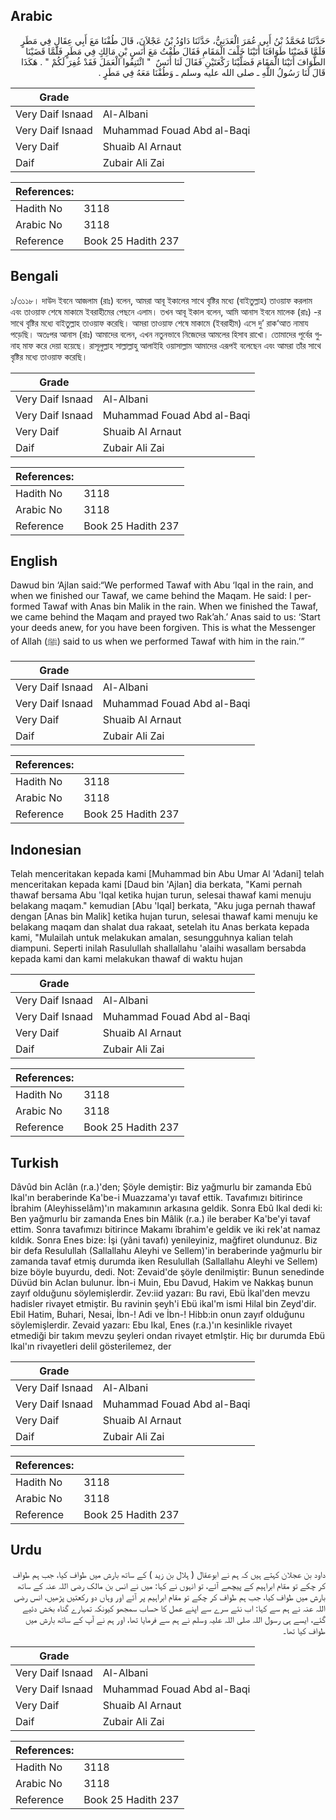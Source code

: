 ## Arabic


<div dir="rtl" lang="ar" style={{fontSize:'larger',backgroundColor:'#f8f9fa',padding:20}}>
حَدَّثَنَا مُحَمَّدُ بْنُ أَبِي عُمَرَ الْعَدَنِيُّ، حَدَّثَنَا دَاوُدُ بْنُ عَجْلاَنَ، قَالَ طُفْنَا مَعَ أَبِي عِقَالٍ فِي مَطَرٍ فَلَمَّا قَضَيْنَا طَوَافَنَا أَتَيْنَا خَلْفَ الْمَقَامِ فَقَالَ طُفْتُ مَعَ أَنَسِ بْنِ مَالِكٍ فِي مَطَرٍ فَلَمَّا قَضَيْنَا الطَّوَافَ أَتَيْنَا الْمَقَامَ فَصَلَّيْنَا رَكْعَتَيْنِ فَقَالَ لَنَا أَنَسٌ ‏ "‏ ائْتَنِفُوا الْعَمَلَ فَقَدْ غُفِرَ لَكُمْ ‏"‏ ‏.‏ هَكَذَا قَالَ لَنَا رَسُولُ اللَّهِ ـ صلى الله عليه وسلم ـ وَطُفْنَا مَعَهُ فِي مَطَرٍ ‏.‏
</div>
<div style={{backgroundColor:'#f8f9fa',padding:20, marginBottom: 10}}><table> <thead> <tr> <th>Grade</th> <th></th> </tr> </thead> <tbody> <tr><td>Very Daif Isnaad</td><td>Al-Albani</td></tr><tr><td>Very Daif Isnaad</td><td>Muhammad Fouad Abd al-Baqi</td></tr><tr><td>Very Daif</td><td>Shuaib Al Arnaut</td></tr><tr><td>Daif</td><td>Zubair Ali Zai</td></tr></tbody></table><table> <thead> <tr> <th>References:</th> <th></th> </tr> </thead> <tbody><tr><td>Hadith No</td><td>3118</td></tr><tr><td>Arabic No</td><td>3118</td></tr><tr><td>Reference</td><td>Book 25 Hadith 237</td></tr></tbody></table></div>

## Bengali


<div dir="ltr" lang="bn" style={{fontSize:'larger',backgroundColor:'#f8f9fa',padding:20}}>
১/৩১১৮। দাউদ ইবনে আজলাম (রাঃ) বলেন, আমরা আবূ ইকালের সাথে বৃষ্টির মধ্যে (বাইতুল্লাহ) তাওয়াফ করলাম এবং তাওয়াফ শেষে মাকামে ইবরাহীমের পেছনে এলাম। তখন আবূ ইকাল বলেন, আমি আনাস ইবনে মালেক (রাঃ) -র সাথে বৃষ্টির মধ্যে বাইতুল্লাহ তাওয়াফ করেছি। আমরা তাওয়াফ শেষে মাকামে (ইবরাহীম) এসে দু’ রাক‘আত নামায পড়েছি। অতঃপর আনাস (রাঃ) আমাদের বলেন, এখন নতুনভাবে নিজেদের আমলের হিসাব রাখো। তোমাদের পূর্বের গুনাহ মাফ করে দেয়া হয়েছে। রাসূলুল্লাহ সাল্লাল্লাহু আলাইহি ওয়াসাল্লাম আমাদের এরূপই বলেছেন এবং আমরা তাঁর সাথে বৃষ্টির মধ্যে তাওয়াফ করেছি।
</div>
<div style={{backgroundColor:'#f8f9fa',padding:20, marginBottom: 10}}><table> <thead> <tr> <th>Grade</th> <th></th> </tr> </thead> <tbody> <tr><td>Very Daif Isnaad</td><td>Al-Albani</td></tr><tr><td>Very Daif Isnaad</td><td>Muhammad Fouad Abd al-Baqi</td></tr><tr><td>Very Daif</td><td>Shuaib Al Arnaut</td></tr><tr><td>Daif</td><td>Zubair Ali Zai</td></tr></tbody></table><table> <thead> <tr> <th>References:</th> <th></th> </tr> </thead> <tbody><tr><td>Hadith No</td><td>3118</td></tr><tr><td>Arabic No</td><td>3118</td></tr><tr><td>Reference</td><td>Book 25 Hadith 237</td></tr></tbody></table></div>

## English


<div dir="ltr" lang="en" style={{fontSize:'larger',backgroundColor:'#f8f9fa',padding:20}}>
Dawud bin ‘Ajlan said:“We performed Tawaf with Abu ‘Iqal in the rain, and when we finished our Tawaf, we came behind the Maqam. He said: I performed Tawaf with Anas bin Malik in the rain. When we finished the Tawaf, we came behind the Maqam and prayed two Rak’ah.’ Anas said to us: ‘Start your deeds anew, for you have been forgiven. This is what the Messenger of Allah (ﷺ) said to us when we performed Tawaf with him in the rain.’”
</div>
<div style={{backgroundColor:'#f8f9fa',padding:20, marginBottom: 10}}><table> <thead> <tr> <th>Grade</th> <th></th> </tr> </thead> <tbody> <tr><td>Very Daif Isnaad</td><td>Al-Albani</td></tr><tr><td>Very Daif Isnaad</td><td>Muhammad Fouad Abd al-Baqi</td></tr><tr><td>Very Daif</td><td>Shuaib Al Arnaut</td></tr><tr><td>Daif</td><td>Zubair Ali Zai</td></tr></tbody></table><table> <thead> <tr> <th>References:</th> <th></th> </tr> </thead> <tbody><tr><td>Hadith No</td><td>3118</td></tr><tr><td>Arabic No</td><td>3118</td></tr><tr><td>Reference</td><td>Book 25 Hadith 237</td></tr></tbody></table></div>

## Indonesian


<div dir="ltr" lang="id" style={{fontSize:'larger',backgroundColor:'#f8f9fa',padding:20}}>
Telah menceritakan kepada kami [Muhammad bin Abu Umar Al 'Adani] telah menceritakan kepada kami [Daud bin 'Ajlan] dia berkata, "Kami pernah thawaf bersama Abu 'Iqal ketika hujan turun, selesai thawaf kami menuju belakang maqam." kemudian [Abu 'Iqal] berkata, "Aku juga pernah thawaf dengan [Anas bin Malik] ketika hujan turun, selesai thawaf kami menuju ke belakang maqam dan shalat dua rakaat, setelah itu Anas berkata kepada kami, "Mulailah untuk melakukan amalan, sesungguhnya kalian telah diampuni. Seperti inilah Rasulullah shallallahu 'alaihi wasallam bersabda kepada kami dan kami melakukan thawaf di waktu hujan
</div>
<div style={{backgroundColor:'#f8f9fa',padding:20, marginBottom: 10}}><table> <thead> <tr> <th>Grade</th> <th></th> </tr> </thead> <tbody> <tr><td>Very Daif Isnaad</td><td>Al-Albani</td></tr><tr><td>Very Daif Isnaad</td><td>Muhammad Fouad Abd al-Baqi</td></tr><tr><td>Very Daif</td><td>Shuaib Al Arnaut</td></tr><tr><td>Daif</td><td>Zubair Ali Zai</td></tr></tbody></table><table> <thead> <tr> <th>References:</th> <th></th> </tr> </thead> <tbody><tr><td>Hadith No</td><td>3118</td></tr><tr><td>Arabic No</td><td>3118</td></tr><tr><td>Reference</td><td>Book 25 Hadith 237</td></tr></tbody></table></div>

## Turkish


<div dir="ltr" lang="tr" style={{fontSize:'larger',backgroundColor:'#f8f9fa',padding:20}}>
Dâvûd bin Aclân (r.a.)'den; Şöyle demiştir: Biz yağmurlu bir zamanda Ebû Ikal'ın beraberinde Ka'be-i Muazzama'yı tavaf ettik. Tavafımızı bitirince İbrahim (Aleyhisselâm)'ın makamının arkasına geldik. Sonra Ebû Ikal dedi ki: Ben yağmurlu bir zamanda Enes bin Mâlik (r.a.) ile beraber Ka'be'yi tavaf ettim. Sonra tavafımızı bitirince Makamı îbrahim'e geldik ve iki rek'at namaz kıldık. Sonra Enes bize: İşi (yâni tavafı) yenileyiniz, mağfiret olundunuz. Biz bir defa Resulullah (Sallallahu Aleyhi ve Sellem)'in beraberinde yağmurlu bir zamanda tavaf etmiş durumda iken Resulullah (Sallallahu Aleyhi ve Sellem) bize böyle buyurdu, dedi. Not: Zevaid'de şöyle denilmiştir: Bunun senedinde Düvüd bin Aclan bulunur. İbn-i Muin, Ebu Davud, Hakim ve Nakkaş bunun zayıf olduğunu söylemişlerdir. Zev:iid yazarı: Bu ravi, Ebü İkal'den mevzu hadisler rivayet etmiştir. Bu ravinin şeyh'i Ebü ikal'm ismi Hilal bin Zeyd'dir. Ebil Hatim, Buhari, Nesai, İbn-! Adi ve İbn-! Hibb:in onun zayıf olduğunu söylemişlerdir. Zevaid yazarı: Ebu Ikal, Enes (r.a.)'ın kesinlikle rivayet etmediği bir takım mevzu şeyleri ondan rivayet etmIştir. Hiç bır durumda Ebü Ikal'ın rivayetleri delil gösterilemez, der
</div>
<div style={{backgroundColor:'#f8f9fa',padding:20, marginBottom: 10}}><table> <thead> <tr> <th>Grade</th> <th></th> </tr> </thead> <tbody> <tr><td>Very Daif Isnaad</td><td>Al-Albani</td></tr><tr><td>Very Daif Isnaad</td><td>Muhammad Fouad Abd al-Baqi</td></tr><tr><td>Very Daif</td><td>Shuaib Al Arnaut</td></tr><tr><td>Daif</td><td>Zubair Ali Zai</td></tr></tbody></table><table> <thead> <tr> <th>References:</th> <th></th> </tr> </thead> <tbody><tr><td>Hadith No</td><td>3118</td></tr><tr><td>Arabic No</td><td>3118</td></tr><tr><td>Reference</td><td>Book 25 Hadith 237</td></tr></tbody></table></div>

## Urdu


<div dir="rtl" lang="ur" style={{fontSize:'larger',backgroundColor:'#f8f9fa',padding:20}}>
داود بن عجلان کہتے ہیں کہ ہم نے ابوعقال ( ہلال بن زید ) کے ساتھ بارش میں طواف کیا، جب ہم طواف کر چکے تو مقام ابراہیم کے پیچھے آئے، تو انہوں نے کہا: میں نے انس بن مالک رضی اللہ عنہ کے ساتھ بارش میں طواف کیا، جب ہم طواف کر چکے تو مقام ابراہیم پر آئے اور وہاں دو رکعتیں پڑھیں، انس رضی اللہ عنہ نے ہم سے کہا: اب نئے سرے سے اپنے عمل کا حساب سمجھو کیونکہ تمہارے گناہ بخش دئیے گئے، ایسے ہی رسول اللہ صلی اللہ علیہ وسلم نے ہم سے فرمایا تھا، اور ہم نے آپ کے ساتھ بارش میں طواف کیا تھا۔
</div>
<div style={{backgroundColor:'#f8f9fa',padding:20, marginBottom: 10}}><table> <thead> <tr> <th>Grade</th> <th></th> </tr> </thead> <tbody> <tr><td>Very Daif Isnaad</td><td>Al-Albani</td></tr><tr><td>Very Daif Isnaad</td><td>Muhammad Fouad Abd al-Baqi</td></tr><tr><td>Very Daif</td><td>Shuaib Al Arnaut</td></tr><tr><td>Daif</td><td>Zubair Ali Zai</td></tr></tbody></table><table> <thead> <tr> <th>References:</th> <th></th> </tr> </thead> <tbody><tr><td>Hadith No</td><td>3118</td></tr><tr><td>Arabic No</td><td>3118</td></tr><tr><td>Reference</td><td>Book 25 Hadith 237</td></tr></tbody></table></div>